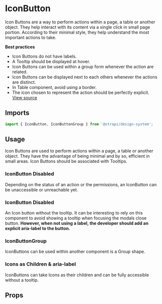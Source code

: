 

<Meta of={IconButtonStories} />

# IconButton

Icon Buttons are a way to perform actions within a page, a table or another object. They help interact with its content
via a single click in small page portion. According to their minimal style, they help understand the most important
actions to take.

**Best practices**

- Icon Buttons do not have labels.
- A Tooltip should be displayed at hover.
- Icon Buttons can be used within a group form whenever the action are related.
- Icon Buttons can be displayed next to each others whenever the actions are distinct.
- In Table component, avoid using a border.
- The icon chosen to represent the action should be perfectly explicit.
  [View source](https://github.com/strapi/design-system/tree/main/packages/design-system/src/IconButton)

## Imports

```js
import { IconButton, IconButtonGroup } from '@strapi/design-system';
```

## Usage

Icon Buttons are used to perform actions within a page, a table or another object. They have the advantage of being
minimal and by so, efficient in small areas. Icon Buttons should be associated with Tooltips.

<Canvas of={IconButtonStories.Base} />

### IconButton Disabled

Depending on the status of an action or the permissions, an IconButton can be unaccessible or unreachable yet.

<Canvas of={IconButtonStories.Disabled} />

### IconButton Disabled

An Icon button without the tooltip. It can be interesting to rely on this component to avoid showing a tooltip when
focusing the modals close button. **However, when not using a label, the developer should add an explicit aria-label to
the button.**

<Canvas of={IconButtonStories.WithoutTooltip} />

### IconButtonGroup

IconButtons can be used within another component is a Group shape.

<Canvas of={IconButtonStories.Group} />

### Icons as Children & aria-label

IconButtons can take Icons as their children and can be fully accessible without a tooltip.

<Canvas of={IconButtonStories.Children} />

## Props

<ArgTypes of={IconButton} />

